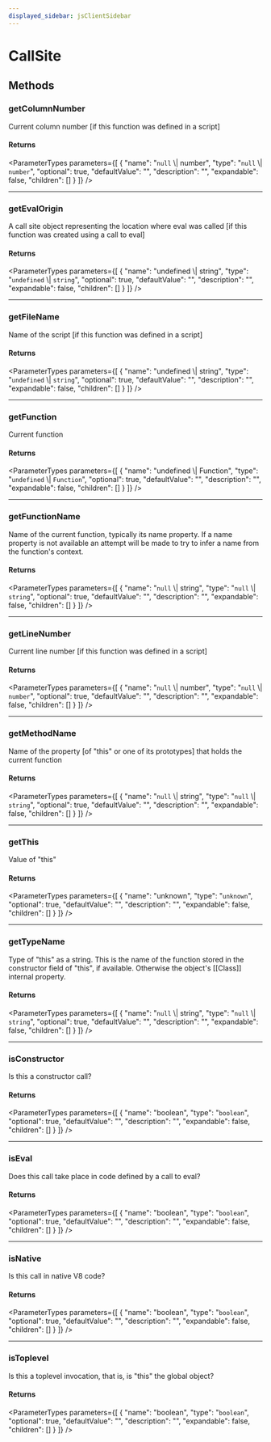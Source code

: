 ```yaml
---
displayed_sidebar: jsClientSidebar
---
```



# CallSite

## Methods

### getColumnNumber

Current column number [if this function was defined in a script]

#### Returns

<ParameterTypes parameters={[
  {
    "name": "`null` \\| number",
    "type": "``null`` \\| `number`",
    "optional": true,
    "defaultValue": "",
    "description": "",
    "expandable": false,
    "children": []
  }
]} />

___

### getEvalOrigin

A call site object representing the location where eval was called
[if this function was created using a call to eval]

#### Returns

<ParameterTypes parameters={[
  {
    "name": "undefined \\| string",
    "type": "`undefined` \\| `string`",
    "optional": true,
    "defaultValue": "",
    "description": "",
    "expandable": false,
    "children": []
  }
]} />

___

### getFileName

Name of the script [if this function was defined in a script]

#### Returns

<ParameterTypes parameters={[
  {
    "name": "undefined \\| string",
    "type": "`undefined` \\| `string`",
    "optional": true,
    "defaultValue": "",
    "description": "",
    "expandable": false,
    "children": []
  }
]} />

___

### getFunction

Current function

#### Returns

<ParameterTypes parameters={[
  {
    "name": "undefined \\| Function",
    "type": "`undefined` \\| `Function`",
    "optional": true,
    "defaultValue": "",
    "description": "",
    "expandable": false,
    "children": []
  }
]} />

___

### getFunctionName

Name of the current function, typically its name property.
If a name property is not available an attempt will be made to try
to infer a name from the function's context.

#### Returns

<ParameterTypes parameters={[
  {
    "name": "`null` \\| string",
    "type": "``null`` \\| `string`",
    "optional": true,
    "defaultValue": "",
    "description": "",
    "expandable": false,
    "children": []
  }
]} />

___

### getLineNumber

Current line number [if this function was defined in a script]

#### Returns

<ParameterTypes parameters={[
  {
    "name": "`null` \\| number",
    "type": "``null`` \\| `number`",
    "optional": true,
    "defaultValue": "",
    "description": "",
    "expandable": false,
    "children": []
  }
]} />

___

### getMethodName

Name of the property [of "this" or one of its prototypes] that holds
the current function

#### Returns

<ParameterTypes parameters={[
  {
    "name": "`null` \\| string",
    "type": "``null`` \\| `string`",
    "optional": true,
    "defaultValue": "",
    "description": "",
    "expandable": false,
    "children": []
  }
]} />

___

### getThis

Value of "this"

#### Returns

<ParameterTypes parameters={[
  {
    "name": "unknown",
    "type": "`unknown`",
    "optional": true,
    "defaultValue": "",
    "description": "",
    "expandable": false,
    "children": []
  }
]} />

___

### getTypeName

Type of "this" as a string.
This is the name of the function stored in the constructor field of
"this", if available.  Otherwise the object's [[Class]] internal
property.

#### Returns

<ParameterTypes parameters={[
  {
    "name": "`null` \\| string",
    "type": "``null`` \\| `string`",
    "optional": true,
    "defaultValue": "",
    "description": "",
    "expandable": false,
    "children": []
  }
]} />

___

### isConstructor

Is this a constructor call?

#### Returns

<ParameterTypes parameters={[
  {
    "name": "boolean",
    "type": "`boolean`",
    "optional": true,
    "defaultValue": "",
    "description": "",
    "expandable": false,
    "children": []
  }
]} />

___

### isEval

Does this call take place in code defined by a call to eval?

#### Returns

<ParameterTypes parameters={[
  {
    "name": "boolean",
    "type": "`boolean`",
    "optional": true,
    "defaultValue": "",
    "description": "",
    "expandable": false,
    "children": []
  }
]} />

___

### isNative

Is this call in native V8 code?

#### Returns

<ParameterTypes parameters={[
  {
    "name": "boolean",
    "type": "`boolean`",
    "optional": true,
    "defaultValue": "",
    "description": "",
    "expandable": false,
    "children": []
  }
]} />

___

### isToplevel

Is this a toplevel invocation, that is, is "this" the global object?

#### Returns

<ParameterTypes parameters={[
  {
    "name": "boolean",
    "type": "`boolean`",
    "optional": true,
    "defaultValue": "",
    "description": "",
    "expandable": false,
    "children": []
  }
]} />
